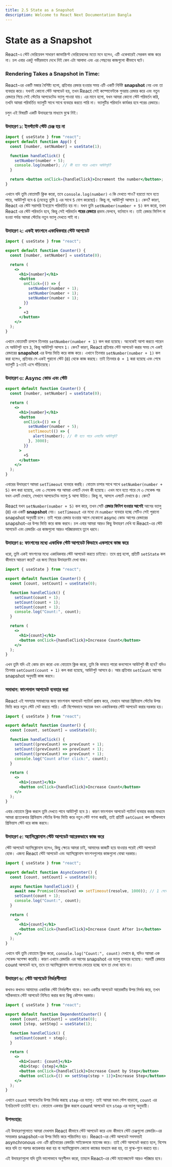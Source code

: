 ```yaml
---
title: 2.5 State as a Snapshot
description: Welcome to React Next Documentation Bangla
---
```


## <h1 className="bg-gradient-to-r from-blue-500 to-purple-500 inline-block text-transparent bg-clip-text text-3xl pt-2">State as a Snapshot</h1>

React-এ স্টেট ভেরিয়েবল সাধারণ জাভাস্ক্রিপ্ট ভেরিয়েবলের মতো মনে হলেও, এটি একেবারেই সেরকম কাজ করে না। চল এবার একটু গভীরভাবে দেখে নিই কেন এটা আলাদা এবং এর পেছনের কাজগুলো কীভাবে ঘটে।

### Rendering Takes a Snapshot in Time:

React-এর একটি মজার বৈশিষ্ট্য হলো, প্রতিবার রেন্ডার হওয়ার সময় এটি একটি নির্দিষ্ট **snapshot** নেয় এবং তা ব্যবহার করে। যখনই কোনো স্টেট আপডেট হয়, তখন React সেই কম্পোনেন্টকে পুনরায় রেন্ডার করে এবং নতুন রেন্ডারে গিয়ে সেই স্টেটের আপডেটেড ভ্যালু পাওয়া যায়। এর মানে হলো, যখন আমরা কোনো স্টেট পরিবর্তন করি, তখনি আমরা পরিবর্তিত ভ্যালুটি সাথে সাথে ব্যবহার করতে পারি না। ভ্যালুটির পরিবর্তন কার্যকর হবে পরের রেন্ডারে।

চলুন এই বিষয়টি একটি উদাহরণের মাধ্যমে বুঝে নিই।

### উদাহরণ ১: ইনস্ট্যান্ট স্টেট চেঞ্জ হয় না

```jsx filename="App.jsx" showLineNumbers
import { useState } from "react";
export default function App() {
  const [number, setNumber] = useState(1);

  function handleClick() {
    setNumber(number + 5);
    console.log(number); // কী হতে পারে এখানে আউটপুট?
  }

  return <button onClick={handleClick}>Increment the number</button>;
}
```

এখানে যদি তুমি বোতামটি ক্লিক করো, তবে `console.log(number)` এ কি দেখতে পাও? হয়তো মনে হতে পারে, আউটপুট হবে `6` (যেহেতু তুমি `1` এর সাথে `5` যোগ করেছো)। কিন্তু না, আউটপুট আসবে `1`। কেন? কারণ, React এর স্টেট সরাসরি ইনপ্লেসে পরিবর্তিত হয় না। যখন তুমি `setNumber(number + 5)` কল করো, তখন React এর স্টেট পরিবর্তন হবে, কিন্তু সেই পরিবর্তন **পরের রেন্ডারে** প্রভাব ফেলবে, বর্তমানে না। তাই রেন্ডার ফিনিশ না হওয়া পর্যন্ত আমরা স্টেটের নতুন ভ্যালু দেখতে পাই না।

### উদাহরণ ২: একই ফাংশনে একাধিকবার স্টেট আপডেট

```jsx filename="App.jsx" showLineNumbers
import { useState } from "react";

export default function Counter() {
  const [number, setNumber] = useState(0);

  return (
    <>
      <h1>{number}</h1>
      <button
        onClick={() => {
          setNumber(number + 1);
          setNumber(number + 1);
          setNumber(number + 1);
        }}
      >
        +3
      </button>
    </>
  );
}
```

এখানে বোতামটি চাপলে তিনবার `setNumber(number + 1)` কল করা হয়েছে। অনেকেই আশা করতে পারেন যে আউটপুট হবে `3`, কিন্তু আউটপুট আসবে `1`। কেন? কারণ, React প্রতিবার স্টেট আপডেট করার সময় সে একই রেন্ডারের **snapshot** এর উপর ভিত্তি করে কাজ করে। এখানে তিনবার `setNumber(number + 1)` কল করা হলেও, প্রতিবার সে একই পুরানো স্টেট (`0`) থেকে কাজ করছে। তাই তিনবার `0 + 1` করা হয়েছে এবং শেষে ভ্যালুটি `1`-তেই এসে দাঁড়িয়েছে।

### উদাহরণ ৩: Async কোড এবং স্টেট

```jsx filename="App.jsx" showLineNumbers
export default function Counter() {
  const [number, setNumber] = useState(0);

  return (
    <>
      <h1>{number}</h1>
      <button
        onClick={() => {
          setNumber(number + 5);
          setTimeout(() => {
            alert(number); // কী হতে পারে এলার্টের আউটপুট?
          }, 3000);
        }}
      >
        +5
      </button>
    </>
  );
}
```

এবারের উদাহরণে আমরা `setTimeout` ব্যবহার করছি। বোতাম চাপার সাথে সাথে `setNumber(number + 5)` কল করা হয়েছে, এবং ৩ সেকেন্ড পর আমরা এলার্টে দেখব কী হয়েছে। এখন মনে হতে পারে যে ৩ সেকেন্ড পর যখন এলার্ট দেখাবে, সেখানে আপডেটেড ভ্যালু `5` আসা উচিত। কিন্তু না, আসলে এলার্টে দেখাবে `0`। কেন?

React যখন `setNumber(number + 5)` কল করে, তখন সেটি **রেন্ডার ফিনিশ হওয়ার আগেই** আগের ভ্যালু (`0`) এর একটি **snapshot** নেয়। `setTimeout` এর মধ্যে যে `number` ব্যবহার হচ্ছে সেটিও সেই পুরানো snapshot অনুযায়ী চলে। তাই পরের রেন্ডার হওয়ার আগে যেকোনো async কোড আগের রেন্ডারের snapshot-এর উপর ভিত্তি করে কাজ করবে।
চল এবার আমরা আরও কিছু উদাহরণ দেখি যা React-এর স্টেট আপডেট এবং রেন্ডারিং এর কাজগুলো আরও পরিষ্কারভাবে তুলে ধরবে।

### উদাহরণ ৪: ফাংশনের মধ্যে একাধিক স্টেট আপডেট কিভাবে একসাথে কাজ করে

ধরো, তুমি একই ফাংশনের মধ্যে একাধিকবার স্টেট আপডেট করতে চাইছো। তবে প্রশ্ন হলো, প্রতিটি `setState` কল কীভাবে আচরণ করে? এর জন্য নিচের উদাহরণটা দেখা যাক।

```jsx filename="App.jsx" showLineNumbers
import { useState } from "react";

export default function Counter() {
  const [count, setCount] = useState(0);

  function handleClick() {
    setCount(count + 1);
    setCount(count + 1);
    setCount(count + 1);
    console.log("Count:", count);
  }

  return (
    <>
      <h1>{count}</h1>
      <button onClick={handleClick}>Increase Count</button>
    </>
  );
}
```

এখন তুমি যদি এই কোড রান করো এবং বোতামে ক্লিক করো, তুমি কি ভাবতে পারো কনসোলে আউটপুট কী হবে? যদিও তিনবার `setCount(count + 1)` কল করা হয়েছে, আউটপুট আসবে `0`। আর প্রতিবার `setCount` আগের snapshot অনুযায়ী কাজ করবে।

### সমাধান: ফাংশনাল আপডেট ব্যবহার করা

React এই সমস্যার সমাধানের জন্য ফাংশনাল আপডেট প্যাটার্ন প্রস্তাব করে, যেখানে আমরা প্রিভিয়াস স্টেটের উপর ভিত্তি করে নতুন স্টেট সেট করতে পারি। এটি বিশেষভাবে সহায়ক যখন একাধিকবার স্টেট আপডেট করার দরকার হয়।

```jsx filename="App.jsx" showLineNumbers
import { useState } from "react";

export default function Counter() {
  const [count, setCount] = useState(0);

  function handleClick() {
    setCount((prevCount) => prevCount + 1);
    setCount((prevCount) => prevCount + 1);
    setCount((prevCount) => prevCount + 1);
    console.log("Count after click:", count);
  }

  return (
    <>
      <h1>{count}</h1>
      <button onClick={handleClick}>Increase Count</button>
    </>
  );
}
```

এবার বোতামে ক্লিক করলে তুমি দেখতে পাবে আউটপুট হবে `3`। কারণ ফাংশনাল আপডেট প্যাটার্ন ব্যবহার করার মাধ্যমে আমরা প্রত্যেকবার প্রিভিয়াস স্টেটের উপর ভিত্তি করে নতুন স্টেট গণনা করছি, তাই প্রতিটি `setCount` কল সঠিকভাবে প্রিভিয়াস স্টেট ধরে কাজ করবে।

### উদাহরণ ৫: অ্যাসিঙ্ক্রোনাস স্টেট আপডেট আরেকভাবে কাজ করে

স্টেট আপডেট অ্যাসিঙ্ক্রোনাস হলেও, কিছু ক্ষেত্রে আমরা চাই, আমাদের কাজটি হয়ে যাওয়ার পরেই স্টেট আপডেট হোক। এজন্য React স্টেট আপডেট এবং অ্যাসিঙ্ক্রোনাস ফাংশনগুলোর কাজগুলো বোঝা দরকার।

```jsx filename="App.jsx" showLineNumbers
import { useState } from "react";

export default function AsyncCounter() {
  const [count, setCount] = useState(0);

  async function handleClick() {
    await new Promise((resolve) => setTimeout(resolve, 1000)); // 1 সেকেন্ড অপেক্ষা করো
    setCount(count + 1);
    console.log("Count:", count);
  }

  return (
    <>
      <h1>{count}</h1>
      <button onClick={handleClick}>Increase Count After 1s</button>
    </>
  );
}
```

এখানে যদি তুমি বোতামে ক্লিক করো, `console.log("Count:", count)` দেখাবে `0`, যদিও আমরা এক সেকেন্ড অপেক্ষা করেছি। কারণ এখানে রেন্ডারিং এর আগের snapshot এর ভ্যালু ব্যবহার হয়েছে। পরবর্তী রেন্ডারে count আপডেট হবে, তবে তা অ্যাসিঙ্ক্রোনাস ফাংশনের ভেতরে হচ্ছে বলে তা দেখা যাবে না।

### উদাহরণ ৬: স্টেট আপডেট নির্ভরশীলতা

কখনও কখনও আমাদের একাধিক স্টেট নির্ভরশীল থাকে। যখন একটির আপডেট আরেকটির উপর নির্ভর করে, তখন সঠিকভাবে স্টেট আপডেট নিশ্চিত করার জন্য কিছু কৌশল দরকার।

```jsx filename="App.jsx" showLineNumbers
import { useState } from "react";

export default function DependentCounter() {
  const [count, setCount] = useState(0);
  const [step, setStep] = useState(1);

  function handleClick() {
    setCount(count + step);
  }

  return (
    <>
      <h1>Count: {count}</h1>
      <h1>Step: {step}</h1>
      <button onClick={handleClick}>Increase Count by Step</button>
      <button onClick={() => setStep(step + 1)}>Increase Step</button>
    </>
  );
}
```

এখানে `count` আপডেটের উপর নির্ভর করছে `step` এর ভ্যালু। তাই আমরা যখন স্টেপ বাড়াবো, `count` এর ইনক্রিমেন্ট ততটাই হবে। বোতামে একবার ক্লিক করলে count আপডেট হবে `step` এর ভ্যালু অনুযায়ী।

### উপসংহার:

এই উদাহরণগুলোতে আমরা দেখলাম React কীভাবে স্টেট আপডেট করে এবং কীভাবে স্টেট চেঞ্জগুলো রেন্ডারিং-এর সময়কার snapshot-এর উপর ভিত্তি করে পরিচালিত হয়। React-এর স্টেট আপডেট সবসময়ই asynchronous এবং এটি প্রতিবারের রেন্ডারিং সাইকেলকে ম্যানেজ করে। তাই স্টেট আপডেট করতে হলে, বিশেষ করে যদি তা পরপর কয়েকবার করা হয় বা অ্যাসিঙ্ক্রোনাস কোনো কাজের মাধ্যমে করা হয়, তা বুঝে-শুনে করতে হয়।

এই উদাহরণগুলো যদি তুমি ভালোভাবে অনুশীলন করো, তাহলে React-এর স্টেট ম্যানেজমেন্ট আরও পরিষ্কার হবে।

